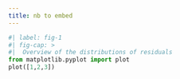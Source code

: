 ```yaml
---
title: nb to embed
---
```


```python
#| label: fig-1
#| fig-cap: >
#|  Overview of the distributions of residuals
from matplotlib.pyplot import plot
plot([1,2,3])
```
